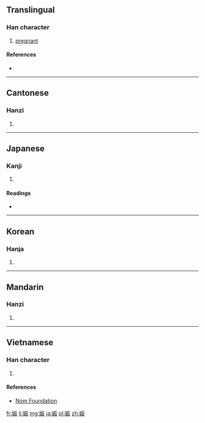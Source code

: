 ==Translingual==

===Han character===
{{Han char|rn=38|rad=女|as=07|sn=10|four=4143<sub>2</sub>|canj=女一一女 (VMMV)|ids=⿰[[女]][[辰]]}}

# [[pregnant]]

====References====
* {{Han ref|kx=0263.010|dkj=06322|dj=0529.310|hdz=21050.090|uh=5A20|ud=23072|bh=AE57|bd=44631}}

----

==Cantonese==

===Hanzi===
{{yue-hanzi|jyut=[[san1]], [[zan3]]|y=san1, jan3}}

# {{defn|lang=yue|sort=女07}}

----

==Japanese==

===Kanji===
{{ja-kanji|grade=c|rs=女07}}

# {{defn|lang=ja|sort=女07}}

====Readings====
* {{ja-readings|on=[[しん]] (shin)|kun=[[たさん]] (tasan)}}

----

==Korean==

===Hanja===
{{ko-hanja|hangeul=신|rv=sin|mr=sin}}

# {{defn|lang=ko|sort=女07}}

----

==Mandarin==

===Hanzi===
{{cmn-hanzi|pin=[[shēn]] ([[shen1]])|wg=shen<sup>1</sup>}}

# {{defn|lang=cmn|sort=女07}}

----

==Vietnamese==

===Han character===
{{vi-hantu|[[thần]]|rs=女07}}

# {{defn|lang=vi|sort=女07}}

====References====
*[http://nomfoundation.org/common/nom_details.php?codepoint=5a20 Nom Foundation]

[[fr:娠]]
[[li:娠]]
[[mg:娠]]
[[ja:娠]]
[[pl:娠]]
[[zh:娠]]